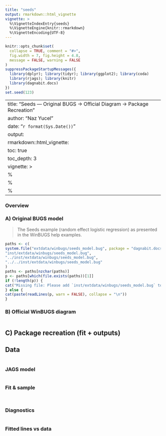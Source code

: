 ```yaml
---
title: "seeds"
output: rmarkdown::html_vignette
vignette: >
  %\VignetteIndexEntry{seeds}
  %\VignetteEngine{knitr::rmarkdown}
  %\VignetteEncoding{UTF-8}
---
```


```r
knitr::opts_chunk$set(
  collapse = TRUE, comment = "#>",
  fig.width = 7, fig.height = 4.8,
  message = FALSE, warning = FALSE
)
suppressPackageStartupMessages({
  library(dplyr); library(tidyr); library(ggplot2); library(coda)
  library(rjags); library(knitr)
  library(dagnabit.docs)
})
set.seed(123)
```

---
title: "Seeds — Original BUGS → Official Diagram → Package Recreation"
author: "Naz Yucel"
date: "`r format(Sys.Date())`"
output:
  rmarkdown::html_vignette:
    toc: true
    toc_depth: 3
vignette: >
  %\VignetteIndexEntry{Seeds — Original BUGS → Official Diagram → Package Recreation}
  %\VignetteEngine{knitr::rmarkdown}
  %\VignetteEncoding{UTF-8}
---

### Overview


### A) Original BUGS model

> The Seeds example (random effect logistic regression) as presented in the WinBUGS help examples.

```r
paths <- c(
system.file("extdata/winbugs/seeds_model.bug", package = "dagnabit.docs"),
"inst/extdata/winbugs/seeds_model.bug",
"../inst/extdata/winbugs/seeds_model.bug",
"../../inst/extdata/winbugs/seeds_model.bug"
)
paths <- paths[nzchar(paths)]
p <- paths[which(file.exists(paths))[1]]
if (!length(p)) {
cat("Missing file: Please add `inst/extdata/winbugs/seeds_model.bug` to the package and re-knit.\n")
} else {
cat(paste(readLines(p, warn = FALSE), collapse = "\n"))
}
```

### B) Official WinBUGS diagram
```r

```

## C) Package recreation (fit + outputs)


## Data
```r

```

### JAGS model 

```r

```

### Fit & sample

```r

```

```r

```

### Diagnostics

```r

```

### Fitted lines vs data

```r

```






